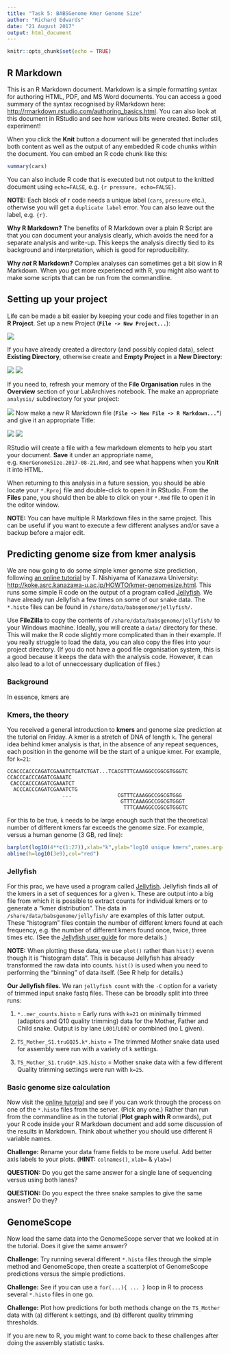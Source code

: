 ```yaml
---
title: "Task 5: BABSGenome Kmer Genome Size"
author: "Richard Edwards"
date: "21 August 2017"
output: html_document
---
```


```r
knitr::opts_chunk$set(echo = TRUE)
```

## R Markdown

This is an R Markdown document. Markdown is a simple formatting syntax for authoring HTML, PDF, and MS Word documents. You can access a good summary of the syntax recognised by RMarkdown here: <http://rmarkdown.rstudio.com/authoring_basics.html>. You can also look at this document in RStudio and see how various bits were created. Better still, experiment!

When you click the **Knit** button a document will be generated that includes both content as well as the output of any embedded R code chunks within the document. You can embed an R code chunk like this:

```r
summary(cars)
```

You can also include R code that is executed but not output to the knitted document using `echo=FALSE`, e.g. `{r pressure, echo=FALSE}`.

**NOTE:** Each block of r code needs a unique label (`cars`, `pressure` etc.), otherwise you will get a `duplicate label` error. You can also leave out the label, e.g. `{r}`.

**Why R Markdown?** The benefits of R Markdown over a plain R Script are that you can document your analysis clearly, which avoids the need for a separate analysis and write-up. This keeps the analysis directly tied to its background and interpretation, which is good for reproducibility.

**Why _not_ R Markdown?** Complex analyses can sometimes get a bit slow in R Markdown. When you get more experienced with R, you might also want to make some scripts that can be run from the commandline.

## Setting up your project

Life can be made a bit easier by keeping your code and files together in an **R Project**. Set up a new Project (**`File -> New Project...`**):

![](./1-NewProject.png)

If you have already created a directory (and possibly copied data), select **Existing Directory**, otherwise create and **Empty Project** in a **New Directory**:

![](./2-CreateProject.png.jpg)
![](./3-EmptyProject.png.jpg)

If you need to, refresh your memory of the **File Organisation** rules in the **Overview** section of your LabArchives notebook. The make an appropriate `analysis/` subdirectory for your project:

![](./4-CreateProject.png.jpg)
Now make a new R Markdown file (**`File -> New File -> R Markdown...`***) and give it an appropriate Title:

![](./5-NewFile.png)
![](./6-NewRMarkdown.png)

RStudio will create a file with a few markdown elements to help you start your document. **Save** it under an appropriate name, e.g. `KmerGenomeSize.2017-08-21.Rmd`, and see what happens when you **Knit** it into HTML.

When returning to this analysis in a future session, you should be able locate your `*.Rproj` file and double-click to open it in RStudio. From the **Files** pane, you should then be able to click on your `*.Rmd` file to open it in the editor window.

**NOTE:** You can have multiple R Markdown files in the same project. This can be useful if you want to execute a few different analyses and/or save a backup before a major edit.

## Predicting genome size from kmer analysis

We are now going to do some simple kmer genome size prediction, following [an online tutorial](http://koke.asrc.kanazawa-u.ac.jp/HOWTO/kmer-genomesize.html) by T. Nishiyama of Kanazawa University: <http://koke.asrc.kanazawa-u.ac.jp/HOWTO/kmer-genomesize.html>. This runs some simple R code on the output of a program called [Jellyfish](http://www.genome.umd.edu/jellyfish.html). We have already run Jellyfish a few times on some of our snake data. The `*.histo` files can be found in `/share/data/babsgenome/jellyfish/`.

Use **FileZilla** to copy the contents of `/share/data/babsgenome/jellyfish/` to your Windows machine. Ideally, you will create a `data/` directory for these. This will make the R code slightly more complicated than in their example. If you really struggle to load the data, you can also copy the files into your project directory. (If you do not have a good file organisation system, this is a good because it keeps the data with the analysis code. However, it can also lead to a lot of unneccessary duplication of files.)

### Background

In essence, kmers are 

### Kmers, the theory

You received a general introduction to **kmers** and genome size prediction at the tutorial on Friday. A kmer is a stretch of DNA of length `k`. The general idea behind kmer analysis is that, in the absence of any repeat sequences, each position in the genome will be the start of a unique kmer. For example, for `k=21`:

```
CCACCCACCCAGATCGAAATCTGATCTGAT...TCACGTTTCAAAGGCCGGCGTGGGTC
CCACCCACCCAGATCGAAATC
 CACCCACCCAGATCGAAATCT
  ACCCACCCAGATCGAAATCTG
                  ...               CGTTTCAAAGGCCGGCGTGGG
                                     GTTTCAAAGGCCGGCGTGGGT
                                      TTTCAAAGGCCGGCGTGGGTC
```

For this to be true, `k` needs to be large enough such that the theoretical number of different kmers far exceeds the genome size. For example, versus a human genome (3 GB, red line):

```r
barplot(log10(4**c(1:27)),xlab="k",ylab="log10 unique kmers",names.arg=1:27)
abline(h=log10(3e9),col="red")
```


### Jellyfish

For this prac, we have used a program called [Jellyfish](http://www.genome.umd.edu/jellyfish.html). Jellyfish finds all of the kmers in a set of sequences for a given `k`. These are output into a big file from which it is possible to extract counts for individual kmers or to generate a "kmer distribution". The data in `/share/data/babsgenome/jellyfish/` are examples of this latter output. These "histogram" files contain the number of different kmers found at each frequency, e.g. the number of different kmers found once, twice, three times etc. (See the [Jellyfish user guide](http://www.genome.umd.edu/docs/JellyfishUserGuide.pdf) for more details.)

**NOTE:** When plotting these data, we use `plot()` rather than `hist()` evenn though it is "histogram data". This is because Jellyfish has already transformed the raw data into counts. `hist()` is used when you need to performing the "binning" of data itself. (See R help for details.)

**Our Jellyfish files.** We ran `jellyfish count` with the `-C` option for a variety of trimmed input snake fastq files. These can be broadly split into three runs:

1. `*..mer_counts.histo` = Early runs with `k=21` on minimally trimmed (adaptors and Q10 quality trimming) data for the Mother, Father and Child snake. Output is by lane `L001`/`L002` or combined (no L given).

2. `TS_Mother_S1.truGQ25.k*.histo` = The trimmed Mother snake data used for assembly were run with a variety of `k` settings.

3. `TS_Mother_S1.truGQ*.k25.histo` = Mother snake data with a few different Quality trimming settings were run with `k=25`.

### Basic genome size calculation

Now visit the [online tutorial](http://koke.asrc.kanazawa-u.ac.jp/HOWTO/kmer-genomesize.html) and see if you can work through the process on one of the `*.histo` files from the server. (Pick any one.) Rather than run from the commandline as in the tutorial (**Plot graph with R** onwards), put your R code inside your R Markdown document and add some discussion of the results in Markdown. Think about whether you should use different R variable names.

**Challenge:** Rename your data frame fields to be more useful. Add better axis labels to your plots. (**HINT:** `colnames()`, `xlab=` & `ylab=`)


**QUESTION:** Do you get the same answer for a single lane of sequencing versus using both lanes?

**QUESTION:** Do you expect the three snake samples to give the same answer? Do they?

## GenomeScope

Now load the same data into the GenomeScope server that we looked at in the tutorial. Does it give the same answer?

**Challenge:** Try running several different `*.histo` files through the simple method and GenomeScope, then create a scatterplot of GenomeScope predictions versus the simple predictions. 

**Challenge:** See if you can use a `for(...){ ... }` loop in R to process several `*.histo` files in one go.

**Challenge:** Plot how predictions for both methods change on the `TS_Mother` data with (a) different `k` settings, and (b) different quality trimming thresholds.

If you are new to R, you might want to come back to these challenges after doing the assembly statistic tasks.


